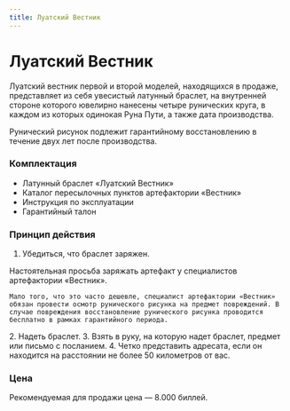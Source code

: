 ```yaml
---
title: Луатский Вестник
---
```


# Луатский Вестник
Луатский вестник первой и второй моделей, находящихся в продаже, представляет из себя увесистый латунный браслет, на внутренней стороне которого ювелирно нанесены четыре рунических круга, в каждом из которых одинокая Руна Пути, а также дата производства. 

Рунический рисунок подлежит гарантийному восстановлению в течение двух лет после производства.
### Комплектация
* Латунный браслет «Луатский Вестник»
* Каталог пересылочных пунктов артефактории «Вестник» 
* Инструкция по эксплуатации
* Гарантийный талон
### Принцип действия
1. Убедиться, что браслет заряжен.
<BlockquoteBox warning text>
    Настоятельная просьба заряжать артефакт у специалистов артефактории «Вестник».
    
    Мало того, что это часто дешевле, специалист артефактории «Вестник» обязан провести осмотр рунического рисунка на предмет повреждений. В случае повреждения восстановление рунического рисунка проводится бесплатно в рамках гарантийного периода.
</BlockquoteBox>
2. Надеть браслет.
3. Взять в руку, на которую надет браслет, предмет или письмо с посланием.
4. Четко представить адресата, если он находится на расстоянии не более 50 километров от вас.

### Цена
Рекомендуемая для продажи цена — 8.000 биллей.